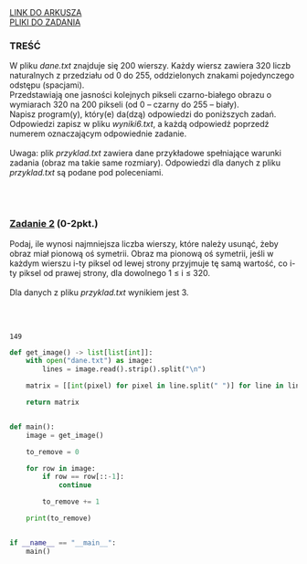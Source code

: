 
<div className="box_link"><a className="link  link_materials" target="_blank" href="https://cke.gov.pl/images/_EGZAMIN_MATURALNY_OD_2015/Arkusze_egzaminacyjne/2017/formula_od_2015/informatyka/MIN-R2_1P-172.pdf">LINK DO ARKUSZA</a>
<br/>
<a className="link  link_materials" href="http://cke.gov.pl/images/_EGZAMIN_MATURALNY_OD_2015/Arkusze_egzaminacyjne/2017/formula_od_2015/informatyka/Dane_PR2.zip">PLIKI DO ZADANIA</a>
<br/>
</div>

### TREŚĆ
W pliku <i>dane.txt</i> znajduje się 200 wierszy. Każdy wiersz zawiera 320 liczb naturalnych
z przedziału od 0 do 255, oddzielonych znakami pojedynczego odstępu (spacjami).<br/>
Przedstawiają one jasności kolejnych pikseli czarno-białego obrazu o wymiarach 320 na 200
pikseli (od 0 – czarny do 255 – biały).<br/>
Napisz program(y), który(e) da(dzą) odpowiedzi do poniższych zadań. Odpowiedzi zapisz
w pliku <i>wyniki6.txt</i>, a każdą odpowiedź poprzedź numerem oznaczającym odpowiednie
zadanie.<br/><br/>
<span className="bold">Uwaga</span>: plik <i>przyklad.txt</i> zawiera dane przykładowe spełniające warunki zadania (obraz
ma takie same rozmiary). Odpowiedzi dla danych z pliku <i>przyklad.txt</i> są podane pod
poleceniami. 

<br/><br/>

### <u>Zadanie 2</u>   (0-2pkt.)
Podaj, ile wynosi najmniejsza liczba wierszy, które należy usunąć, żeby obraz miał pionową oś
symetrii. Obraz ma pionową oś symetrii, jeśli w każdym wierszu i-ty piksel od lewej strony
przyjmuje tę samą wartość, co i-ty piksel od prawej strony, dla dowolnego 1 ≤ i ≤ 320.<br/><br/>
Dla danych z pliku <i>przyklad.txt</i> wynikiem jest 3. 

<br/><br/>

<Dropdown title="ODPOWIEDŹ">

```text
149
```
</Dropdown>

<Dropdown title="PRZYKŁADOWE ROZWIĄZANIE - PYTHON">

```python
def get_image() -> list[list[int]]:
    with open("dane.txt") as image:
        lines = image.read().strip().split("\n")

    matrix = [[int(pixel) for pixel in line.split(" ")] for line in lines]

    return matrix


def main():
    image = get_image()

    to_remove = 0

    for row in image:
        if row == row[::-1]:
            continue

        to_remove += 1

    print(to_remove)


if __name__ == "__main__":
    main()

```
</Dropdown>